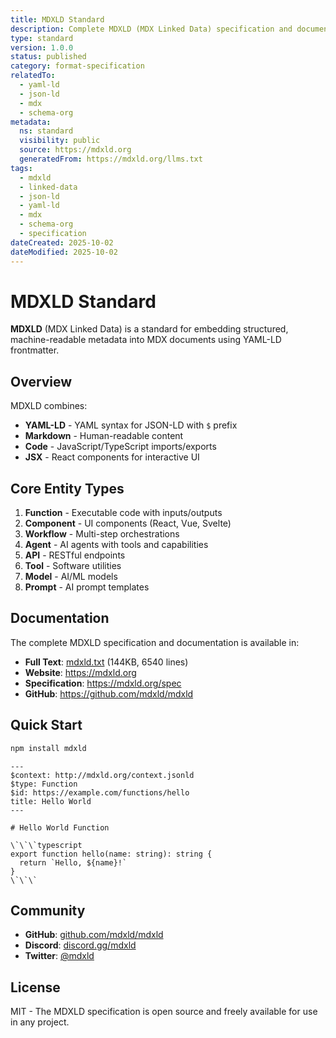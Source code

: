 ```yaml
---
title: MDXLD Standard
description: Complete MDXLD (MDX Linked Data) specification and documentation
type: standard
version: 1.0.0
status: published
category: format-specification
relatedTo:
  - yaml-ld
  - json-ld
  - mdx
  - schema-org
metadata:
  ns: standard
  visibility: public
  source: https://mdxld.org
  generatedFrom: https://mdxld.org/llms.txt
tags:
  - mdxld
  - linked-data
  - json-ld
  - yaml-ld
  - mdx
  - schema-org
  - specification
dateCreated: 2025-10-02
dateModified: 2025-10-02
---
```


# MDXLD Standard

**MDXLD** (MDX Linked Data) is a standard for embedding structured, machine-readable metadata into MDX documents using YAML-LD frontmatter.

## Overview

MDXLD combines:
- **YAML-LD** - YAML syntax for JSON-LD with `$` prefix
- **Markdown** - Human-readable content
- **Code** - JavaScript/TypeScript imports/exports
- **JSX** - React components for interactive UI

## Core Entity Types

1. **Function** - Executable code with inputs/outputs
2. **Component** - UI components (React, Vue, Svelte)
3. **Workflow** - Multi-step orchestrations
4. **Agent** - AI agents with tools and capabilities
5. **API** - RESTful endpoints
6. **Tool** - Software utilities
7. **Model** - AI/ML models
8. **Prompt** - AI prompt templates

## Documentation

The complete MDXLD specification and documentation is available in:

- **Full Text**: [mdxld.txt](./mdxld.txt) (144KB, 6540 lines)
- **Website**: https://mdxld.org
- **Specification**: https://mdxld.org/spec
- **GitHub**: https://github.com/mdxld/mdxld

## Quick Start

```bash
npm install mdxld
```

```mdx
---
$context: http://mdxld.org/context.jsonld
$type: Function
$id: https://example.com/functions/hello
title: Hello World
---

# Hello World Function

\`\`\`typescript
export function hello(name: string): string {
  return `Hello, ${name}!`
}
\`\`\`
```

## Community

- **GitHub**: [github.com/mdxld/mdxld](https://github.com/mdxld/mdxld)
- **Discord**: [discord.gg/mdxld](https://discord.gg/mdxld)
- **Twitter**: [@mdxld](https://twitter.com/mdxld)

## License

MIT - The MDXLD specification is open source and freely available for use in any project.

